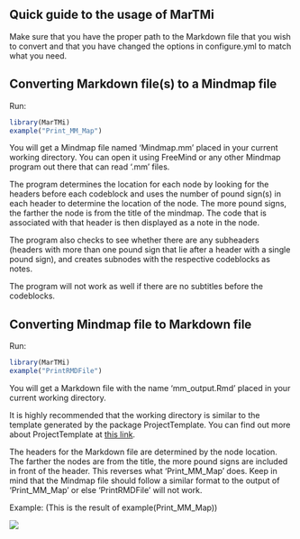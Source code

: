 ## Quick guide to the usage of MarTMi

Make sure that you have the proper path to the Markdown file that you wish to convert and that you have changed the options in configure.yml to match what you need.

## Converting Markdown file(s) to a Mindmap file
Run:

```r
library(MarTMi)
example("Print_MM_Map")
```

You will get a Mindmap file named 'Mindmap.mm' placed in your current working directory. You can open it using FreeMind or any other Mindmap program out there that can read '.mm' files.

The program determines the location for each node by looking for the headers before each codeblock and uses the number of pound sign(s) in each header to determine the location of the node. The more pound signs, the farther the node is from the title of the mindmap. The code that is associated with that header is then displayed as a note in the node. 

The program also checks to see whether there are any subheaders (headers with more than one pound sign that lie after a header with a single pound sign), and creates subnodes with the respective codeblocks as notes.

The program will not work as well if there are no subtitles before the codeblocks. 

## Converting Mindmap file to Markdown file
Run:

```r
library(MarTMi)
example("PrintRMDFile")
```
You will get a Markdown file with the name 'mm_output.Rmd' placed in your current working directory.

It is highly recommended that the working directory is similar to the template generated by the package ProjectTemplate. You can find out more about ProjectTemplate at [this link](https://cran.r-project.org/web/packages/ProjectTemplate/ProjectTemplate.pdf).

The headers for the Markdown file are determined by the node location. The farther the nodes are from the title, the more pound signs are included in front of the header. This reverses what 'Print_MM_Map' does.
Keep in mind that the Mindmap file should follow a similar format to the output of 'Print_MM_Map' or else 'PrintRMDFile' will not work.

Example: (This is the result of example(Print_MM_Map))



 <img src="../images/MarTMi_example_output.png" />

